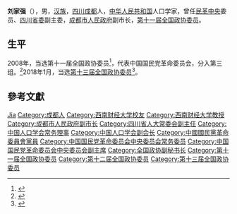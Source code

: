 '''刘家强'''（{{bd|1962年|5月|catIdx=L}}），男，[[汉族|汉族]]，[[四川|四川]][[成都|成都]]人，[[中华人民共和国|中华人民共和国]]人口学家，曾任[[民革中央|民革中央]]委员、[[民革四川省委|四川省委]]副主委，[[成都市人民政府|成都市人民政府]]副市长，[[第十一届全国政协委员|第十一届全国政协委员]]。

== 生平 ==
2008年，当选第十一届全国政协委员<ref>{{cite news|title=第十一届全国政协委员名单|url=http://www.indaa.com.cn/zt/2009qglh/zxzs/200903/t20090303_127573.html|accessdate=2013-04-09|newspaper=新华社北京1月25日电 中国人民政治协商会议第十一届全国委员会委员名单(共2237人，2008年1月25日政协第十届全国委员会常务委员会第二十次会议通过)|date=2008年1月25日|deadurl=yes|archiveurl=https://web.archive.org/web/20130928014403/http://www.indaa.com.cn/zt/2009qglh/zxzs/200903/t20090303_127573.html|archivedate=2013年9月28日}}</ref>，代表中国国民党革命委员会，分入第三组。<ref>{{cite news|title=全国政协信息-刘家强|url=http://www.cppcc.gov.cn/CMS/wylibary/showJcwyxtInfoWylibary.action?tabJcwyxt.guid=11W0001130&wytype=wjwy|accessdate=2013-04-11|newspaper=全国政协委员会|archive-date=2018-01-27|archive-url=https://web.archive.org/web/20180127011527/http://www.cppcc.gov.cn/CMS/wylibary/showJcwyxtInfoWylibary.action?tabJcwyxt.guid=11W0001130&wytype=wjwy|dead-url=no}}</ref>2018年1月，当选[[中国人民政治协商会议第十三届全国委员会委员名单|第十三届全国政协委员]]<ref>{{Cite web|url=http://sports.163.com/18/0126/06/D92BRKK400051C89.html|title=中国人民政治协商会议第十三届全国委员会委员名单|accessdate=2018-01-26|last=|work=网易|archive-url=https://web.archive.org/web/20180127143232/http://sports.163.com/18/0126/06/D92BRKK400051C89.html|archive-date=2018-01-27|dead-url=yes}}</ref>。

== 參考文獻 ==
{{reflist}}

{{Navboxes
| title  = 刘家强在[[中国人口学会|中国人口学会]]的职务
| list1  =
{{中国人口学会第六届理事会}}
{{中国人口学会第七届理事会}}
{{中国人口学会第八届理事会}}
{{中国人口学会第九届理事会}}
}}
{{Navboxes
| title  = 刘家强在[[中国国民党革命委员会|中国国民党革命委员会]]的职务
| list1  =
{{中国国民党革命委员会第十二届中央委员会}}
{{中国国民党革命委员会第十三届中央委员会}}
}}

{{Authority control}}
{{DEFAULTSORT:Liu刘}}
[[Category:刘姓|Jia]]
[[Category:成都人|Category:成都人]]
[[Category:西南财经大学校友|Category:西南财经大学校友]]
[[Category:西南财经大学教授|Category:西南财经大学教授]]
[[Category:成都市人民政府副市长|Category:成都市人民政府副市长]]
[[Category:四川省人大常委会副主任|Category:四川省人大常委会副主任]]
[[Category:中国人口学会常务理事|Category:中国人口学会常务理事]]
[[Category:中国人口学会副会长|Category:中国人口学会副会长]]
[[Category:中國國民黨革命委員會黨員|Category:中國國民黨革命委員會黨員]]
[[Category:中国国民党革命委员会中央委员会常务委员|Category:中国国民党革命委员会中央委员会常务委员]]
[[Category:中国国民党革命委员会中央委员会副主席|Category:中国国民党革命委员会中央委员会副主席]]
[[Category:全国政协副秘书长|Category:全国政协副秘书长]]
[[Category:第十一届全国政协委员|Category:第十一届全国政协委员]]
[[Category:第十二届全国政协委员|Category:第十二届全国政协委员]]
[[Category:第十三届全国政协委员|Category:第十三届全国政协委员]]